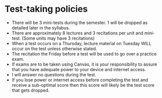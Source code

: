 # Test-taking policies
 

* There will be 3 mini-tests during the semester.  1 will be dropped as detailed later in the syllabus.
* There are approximately 8 lectures and 3 recitations per unit and mini-test. (Some units may have 3 recitations)
* When a test occurs on a Thursday, lecture material on Tuesday WILL occur on the test unless otherwise stated.
* The recitation the Friday before a test will be used to go over a practice exam.
* If exams are to be taken using Canvas, it is your responsibility to assure that you have adequate power to your device and internet access.
* I will answer no questions during the test.
* If you lose power or internet access before completing the test and receive a sub-optimal score then this score will likely be the test score that gets dropped.

 

